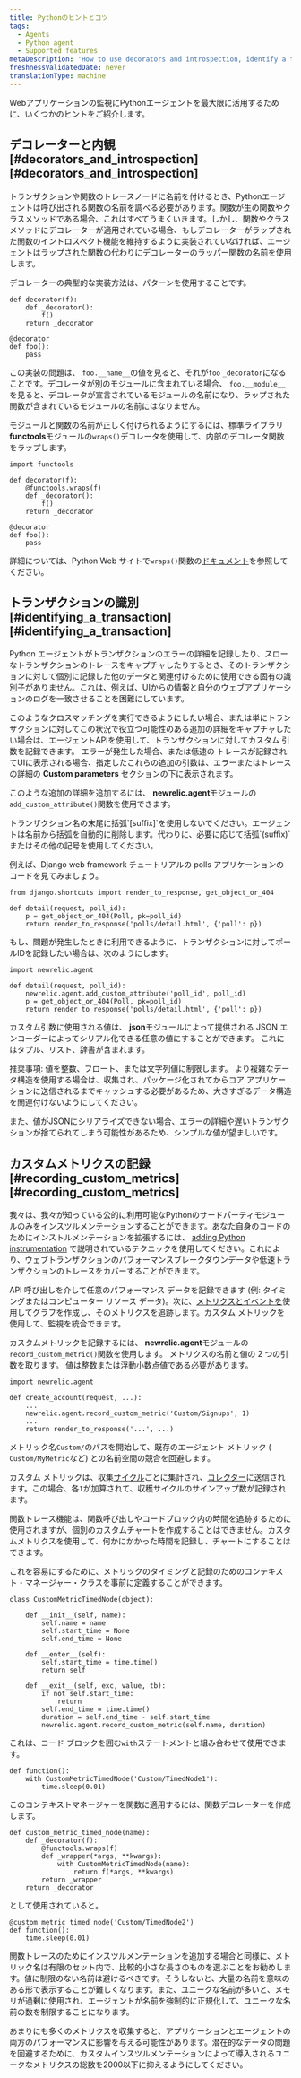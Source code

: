 ```yaml
---
title: Pythonのヒントとコツ
tags:
  - Agents
  - Python agent
  - Supported features
metaDescription: 'How to use decorators and introspection, identify a transaction, or record custom metrics with the Python agent.'
freshnessValidatedDate: never
translationType: machine
---
```


Webアプリケーションの監視にPythonエージェントを最大限に活用するために、いくつかのヒントをご紹介します。

## デコレーターと内観 [#decorators_and_introspection][#decorators_and_introspection]

トランザクションや関数のトレースノードに名前を付けるとき、Pythonエージェントは呼び出される関数の名前を調べる必要があります。関数が生の関数やクラスメソッドである場合、これはすべてうまくいきます。しかし、関数やクラスメソッドにデコレーターが適用されている場合、もしデコレーターがラップされた関数のイントロスペクト機能を維持するように実装されていなければ、エージェントはラップされた関数の代わりにデコレーターのラッパー関数の名前を使用します。

デコレーターの典型的な実装方法は、パターンを使用することです。

```
def decorator(f):
    def _decorator():
        f()
    return _decorator

@decorator
def foo():
    pass
```

この実装の問題は、 `foo.__name__`の値を見ると、それが`foo` `_decorator`になることです。デコレータが別のモジュールに含まれている場合、 `foo.__module__`を見ると、デコレータが宣言されているモジュールの名前になり、ラップされた関数が含まれているモジュールの名前にはなりません。

モジュールと関数の名前が正しく付けられるようにするには、標準ライブラリ<DNT>**functools**</DNT>モジュールの`wraps()`デコレータを使用して、内部のデコレータ関数をラップします。

```
import functools

def decorator(f):
    @functools.wraps(f)
    def _decorator():
        f()
    return _decorator

@decorator
def foo():
    pass
```

詳細については、Python Web サイトで`wraps()`関数の[ドキュメント](http://docs.python.org/library/functools.html#functools.wraps)を参照してください。

## トランザクションの識別 [#identifying_a_transaction][#identifying_a_transaction]

Python エージェントがトランザクションのエラーの詳細を記録したり、スローなトランザクションのトレースをキャプチャしたりするとき、そのトランザクションに対して個別に記録した他のデータと関連付けるために使用できる固有の識別子がありません。これは、例えば、UIからの情報と自分のウェブアプリケーションのログを一致させることを困難にしています。

このようなクロスマッチングを実行できるようにしたい場合、または単にトランザクションに対してこの状況で役立つ可能性のある追加の詳細をキャプチャしたい場合は、エージェントAPIを使用して、トランザクションに対してカスタム 引数を記録できます。 エラーが発生した場合、または低速の トレースが記録されてUIに表示される場合、指定したこれらの追加の引数は、エラーまたはトレースの詳細の <DNT>**Custom parameters**</DNT> セクションの下に表示されます。

このような追加の詳細を追加するには、 <DNT>**newrelic.agent**</DNT>モジュールの`add_custom_attribute()`関数を使用できます。

<Callout variant="important">
  トランザクション名の末尾に括弧`[suffix]`を使用しないでください。エージェントは名前から括弧を自動的に削除します。代わりに、必要に応じて括弧`(suffix)`またはその他の記号を使用してください。
</Callout>

例えば、Django web framework チュートリアルの polls アプリケーションのコードを見てみましょう。

```
from django.shortcuts import render_to_response, get_object_or_404

def detail(request, poll_id):
    p = get_object_or_404(Poll, pk=poll_id)
    return render_to_response('polls/detail.html', {'poll': p})
```

もし、問題が発生したときに利用できるように、トランザクションに対してポールIDを記録したい場合は、次のようにします。

```
import newrelic.agent

def detail(request, poll_id):
    newrelic.agent.add_custom_attribute('poll_id', poll_id)
    p = get_object_or_404(Poll, pk=poll_id)
    return render_to_response('polls/detail.html', {'poll': p})
```

カスタム引数に使用される値は、 <DNT>**json**</DNT>モジュールによって提供される JSON エンコーダーによってシリアル化できる任意の値にすることができます。 これにはタプル、リスト、辞書が含まれます。

推奨事項: 値を整数、フロート、または文字列値に制限します。 より複雑なデータ構造を使用する場合は、収集され、パッケージ化されてからコア アプリケーションに送信されるまでキャッシュする必要があるため、大きすぎるデータ構造を関連付けないようにしてください。

また、値がJSONにシリアライズできない場合、エラーの詳細や遅いトランザクションが捨てられてしまう可能性があるため、シンプルな値が望ましいです。

## カスタムメトリクスの記録 [#recording_custom_metrics][#recording_custom_metrics]

我々は、我々が知っている公的に利用可能なPythonのサードパーティモジュールのみをインスツルメンテーションすることができます。あなた自身のコードのためにインストルメンテーションを拡張するには、 [adding Python instrumentation](/docs/agents/python-agent/supported-features/python-custom-instrumentation) で説明されているテクニックを使用してください。これにより、ウェブトランザクションのパフォーマンスブレークダウンデータや低速トランザクションのトレースをカバーすることができます。

API 呼び出しを介して任意のパフォーマンス データを記録できます (例: タイミングまたはコンピューター リソース データ)。次に、[メトリクスとイベントを](/docs/query-your-data/explore-query-data/data-explorer/introduction-data-explorer)使用してグラフを作成し、そのメトリクスを追跡します。カスタム メトリックを使用して、監視を統合できます。

カスタムメトリックを記録するには、 <DNT>**newrelic.agent**</DNT>モジュールの`record_custom_metric()`関数を使用します。 メトリクスの名前と値の 2 つの引数を取ります。 値は整数または浮動小数点値である必要があります。

```
import newrelic.agent

def create_account(request, ...):
    ...
    newrelic.agent.record_custom_metric('Custom/Signups', 1)
    ...
    return render_to_response('...', ...)
```

メトリック名`Custom/`のパスを開始して、既存のエージェント メトリック ( `Custom/MyMetric`など) との名前空間の競合を回避します。

カスタム メトリックは、収集[サイクル](/docs/accounts-partnerships/education/getting-started-new-relic/glossary#harvest-cycle)ごとに集計され、[コレクター](/docs/accounts-partnerships/education/getting-started-new-relic/glossary#collector)に送信されます。この場合、各`1`が加算されて、収穫サイクルのサインアップ数が記録されます。

関数トレース機能は、関数呼び出しやコードブロック内の時間を追跡するために使用されますが、個別のカスタムチャートを作成することはできません。カスタムメトリクスを使用して、何かにかかった時間を記録し、チャートにすることはできます。

これを容易にするために、メトリックのタイミングと記録のためのコンテキスト・マネージャー・クラスを事前に定義することができます。

```
class CustomMetricTimedNode(object):

    def __init__(self, name):
        self.name = name
        self.start_time = None
        self.end_time = None

    def __enter__(self):
        self.start_time = time.time()
        return self

    def __exit__(self, exc, value, tb):
        if not self.start_time:
            return
        self.end_time = time.time()
        duration = self.end_time - self.start_time
        newrelic.agent.record_custom_metric(self.name, duration)
```

これは、コード ブロックを囲む`with`ステートメントと組み合わせて使用できます。

```
def function():
    with CustomMetricTimedNode('Custom/TimedNode1'):
        time.sleep(0.01)
```

このコンテキストマネージャーを関数に適用するには、関数デコレーターを作成します。

```
def custom_metric_timed_node(name):
    def _decorator(f):
        @functools.wraps(f)
        def _wrapper(*args, **kwargs):
            with CustomMetricTimedNode(name):
                return f(*args, **kwargs)
        return _wrapper
    return _decorator
```

として使用されていると。

```
@custom_metric_timed_node('Custom/TimedNode2')
def function():
    time.sleep(0.01)
```

関数トレースのためにインスツルメンテーションを追加する場合と同様に、メトリック名は有限のセット内で、比較的小さな長さのものを選ぶことをお勧めします。値に制限のない名前は避けるべきです。そうしないと、大量の名前を意味のある形で表示することが難しくなります。また、ユニークな名前が多いと、メモリが過剰に使用され、エージェントが名前を強制的に正規化して、ユニークな名前の数を制限することになります。

<Callout variant="caution">
  あまりにも多くのメトリクスを収集すると、アプリケーションとエージェントの両方のパフォーマンスに影響を与える可能性があります。潜在的なデータの問題を回避するために、カスタムインスツルメンテーションによって導入されるユニークなメトリクスの総数を2000以下に抑えるようにしてください。
</Callout>
